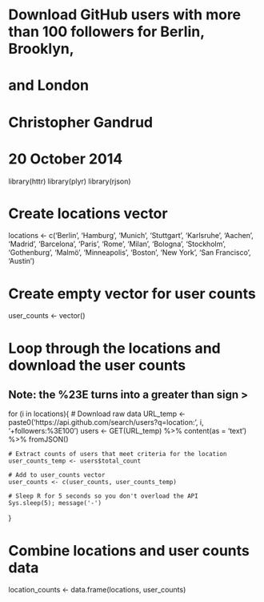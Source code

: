 ########################################
# Download GitHub users with more than 100 followers for Berlin, Brooklyn, 
# and London
# Christopher Gandrud
# 20 October 2014
########################################

library(httr)
library(plyr)
library(rjson)

# Create locations vector
locations <- c('Berlin', 'Hamburg', 'Munich', 'Stuttgart', 'Karlsruhe', 'Aachen', 'Madrid', 'Barcelona', 'Paris', 'Rome', 'Milan', 'Bologna', 'Stockholm', 'Gothenburg', 'Malmö', 'Minneapolis', 'Boston', 'New York', 'San Francisco', 'Austin')

# Create empty vector for user counts
user_counts <- vector()

# Loop through the locations and download the user counts
## Note: the %23E turns into a greater than sign >
for (i in locations){
    # Download raw data
    URL_temp <- paste0('https://api.github.com/search/users?q=location:', i,
                      '+followers:%3E100')
    users <- GET(URL_temp) %>% 
                content(as = 'text') %>% 
                fromJSON()               
    
    # Extract counts of users that meet criteria for the location
    user_counts_temp <- users$total_count
    
    # Add to user_counts vector
    user_counts <- c(user_counts, user_counts_temp)
    
    # Sleep R for 5 seconds so you don't overload the API
    Sys.sleep(5); message('-')
}

# Combine locations and user counts data
location_counts <- data.frame(locations, user_counts)
